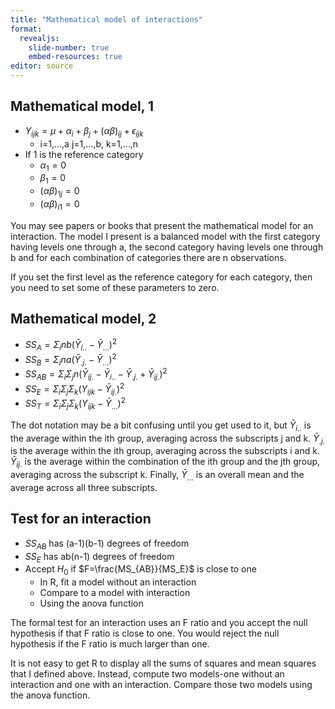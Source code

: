 ```yaml
---
title: "Mathematical model of interactions"
format: 
  revealjs:
    slide-number: true
    embed-resources: true
editor: source
---
```


## Mathematical model, 1

-   $Y_{ijk}=\mu+\alpha_i+\beta_j+(\alpha \beta)_{ij}+\epsilon_{ijk}$
    -   i=1,...,a j=1,...,b, k=1,...,n
-   If 1 is the reference category
    -   $\alpha_1=0$
    -   $\beta_1=0$
    -   $(\alpha \beta)_{1j}=0$
    -   $(\alpha \beta)_{i1}=0$

::: notes

You may see papers or books that present the mathematical model for an interaction. The model I present is a balanced model with the first category having levels one through a, the second category having levels one through b and for each combination of categories there are n observations.

If you set the first level as the reference category for each category, then you need to set some of these parameters to zero.

:::

## Mathematical model, 2

-   $SS_A=\Sigma_i nb(\bar{Y}_{i..}-\bar{Y}_{...})^2$
-   $SS_B=\Sigma_i na(\bar{Y}_{.j.}-\bar{Y}_{...})^2$
-   $SS_{AB}=\Sigma_i \Sigma_j n(\bar{Y}_{ij.}-\bar{Y}_{i..}-\bar{Y}_{.j.}+ \bar{Y}_{ij.})^2$
-   $SS_E=\Sigma_i \Sigma_j \Sigma_k (Y_{ijk}-\bar{Y}_{ij.})^2$
-   $SS_T=\Sigma_i \Sigma_j \Sigma_k (Y_{ijk}-\bar{Y}_{...})^2$

::: notes

The dot notation may be a bit confusing until you get used to it, but $\bar{Y}_{i..}$ is the average within the ith group, averaging across the subscripts j and k. $\bar{Y}_{.j.}$ is the average within the ith group, averaging across the subscripts i and k. $\bar{Y}_{ij.}$ is the average within the combination of the ith group and the jth group, averaging across the subscript k. Finally, $\bar{Y}_{...}$ is an overall mean and the average across all three subscripts.

:::

## Test for an interaction

-   $SS_{AB}$ has (a-1)(b-1) degrees of freedom
-   $SS_E$ has ab(n-1) degrees of freedom
-   Accept $H_0$ if $F=\frac{MS_{AB}}{MS_E}$ is close to one
    -   In R, fit a model without an interaction
    -   Compare to a model with interaction
    -   Using the anova function
    
::: notes

The formal test for an interaction uses an F ratio and you accept the null hypothesis if that F ratio is close to one. You would reject the null hypothesis if the F ratio is much larger than one.

It is not easy to get R to display all the sums of squares and mean squares that I defined above. Instead, compute two models-one without an interaction and one with an interaction. Compare those two models using the anova function.

::::
